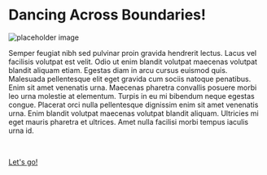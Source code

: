 # Dancing Across Boundaries!

![placeholder image](http://via.placeholder.com/640x360)

Semper feugiat nibh sed pulvinar proin gravida hendrerit lectus. Lacus vel facilisis volutpat est velit. Odio ut enim blandit volutpat maecenas volutpat blandit aliquam etiam. Egestas diam in arcu cursus euismod quis. Malesuada pellentesque elit eget gravida cum sociis natoque penatibus. Enim sit amet venenatis urna. Maecenas pharetra convallis posuere morbi leo urna molestie at elementum. Turpis in eu mi bibendum neque egestas congue. Placerat orci nulla pellentesque dignissim enim sit amet venenatis urna. Enim blandit volutpat maecenas volutpat blandit aliquam. Ultricies mi eget mauris pharetra et ultrices. Amet nulla facilisi morbi tempus iaculis urna id.

<br />

[Let's go!](/example/l1)
